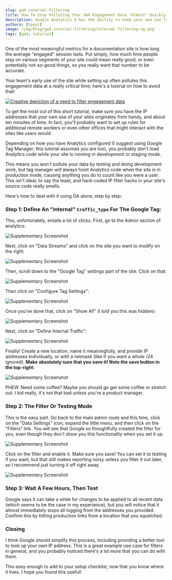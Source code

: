 ```yaml
---
slug: ga4-internal-filtering
title: How To Stop Polluting Your GA4 Engagement Data "Almost" Quickly 
description: Google Analytics 4 has the ability to keep your own use from polluting your engagement data. Surprisingly, this functionality is hard-to-find. Here's how!
authors: [tpost]
image: /img/blog/ga4-internal-filtering/internal-filtering-og.png
tags: [ga4, tutorial]
---
```


One of the most meaningful metrics for a documentation site is how long
the average "engaged" session lasts. Put simply, how much time people stay
on various segments of your site could mean really good, or even potentially 
not-so-good things, so you really want that number to be accurate.

Your team's early use of the site while setting up often pollutes 
this engagement data at a really critical time; here's a tutorial on how to avoid 
that!

<a href="/blog/ga4-internal-filtering/">
    <img 
        src="/img/blog/ga4-internal-filtering/internal-filtering-og.png" 
        className="blogImage" 
        title="Imagine 'complicated' and then take away reason and accountability"
        alt="Creative depiction of a need to filter engagement data"    
    />
</a>

To get the most out of this short tutorial, make sure you have the IP addresses that 
your own use of your sites originates from handy, and about ten minutes of time. In fact,
you'll probably want to set up rules for additional remote workers or even other offices
that might interact with the sites like users would. 

<!--truncate-->

Depending on how you have Analytics configured (I suggest using Google Tag 
Manager; this tutorial assumes you are too), you probably don't load Analytics 
code while your site is running in development or staging mode. 

This means you won't pollute your data by testing and doing development work, but 
tag manager _will_ always hoist Analytics code when the site is in production mode, 
causing anything you do to count like you were a user. This isn't ideal, to say the
least, and hard-coded IP filter hacks in your site's source code really smells. 

Here's how to deal with it using GA alone, step by step:

### Step 1: Define An "internal" `traffic_type` For The Google Tag:

This, unfortunately, entails a lot of clicks. First, go to the Admin
section of analytics:

<img 
    src="/img/blog/ga4-internal-filtering/screenshot-1.png" 
    className="blogImage" 
    title="Screenshot"
    alt="Supplementary Screenshot"    
/>

Next, click on "Data Streams" and click on the site you want to modify
on the right:

<img 
    src="/img/blog/ga4-internal-filtering/screenshot-2.png" 
    className="blogImage" 
    title="Screenshot"
    alt="Supplementary Screenshot"    
/>

Then, scroll down to the "Google Tag" settings part of the site. Click on
that:

<img 
    src="/img/blog/ga4-internal-filtering/screenshot-3.png" 
    className="blogImage" 
    title="Screenshot"
    alt="Supplementary Screenshot"    
/>

Then click on "Configure Tag Settings":

<img 
    src="/img/blog/ga4-internal-filtering/screenshot-4.png" 
    className="blogImage" 
    title="Screenshot"
    alt="Supplementary Screenshot"    
/>

Once you've done that, click on "Show All" (I _told_ you this was hidden):

<img 
    src="/img/blog/ga4-internal-filtering/screenshot-5.png" 
    className="blogImage" 
    title="Screenshot"
    alt="Supplementary Screenshot"    
/>

Next, click on "Define Internal Traffic":

<img 
    src="/img/blog/ga4-internal-filtering/screenshot-6.png" 
    className="blogImage" 
    title="Screenshot"
    alt="Supplementary Screenshot"    
/>

Finally! Create a new location, name it meainingfully, and provide IP addresses 
individually, or with a netmask (like if you want a whole /24 ignored). **Make 
absolutely sure that you save it! Note the save button in the top-right:**

<img 
    src="/img/blog/ga4-internal-filtering/screenshot-7.png" 
    className="blogImage" 
    title="Screenshot"
    alt="Supplementary Screenshot"    
/>

PHEW. Need some coffee? Maybe you should go get some coffee or stretch out. I 
kid really, it's not that bad unless you're a product manager.  

### Step 2: The Filter Or Testing Mode

This is the easy part. Go back to the main admin route and this time, click on the 
"Data Settings" icon, expand the little menu, and then click on the "Filters" link. You 
will see that Google so thoughtfully created the filter for you, even though they don't 
show you this functionality when you set it up.

<img 
    src="/img/blog/ga4-internal-filtering/screenshot-8.png" 
    className="blogImage" 
    title="Screenshot"
    alt="Supplementary Screenshot"    
/>

Click on the filter and enable it. Make sure you save! You can set it to testing if you 
want, but that still makes reporting noisy unless you filter it out later, so I recommend
just turning it off right away. 

<img 
    src="/img/blog/ga4-internal-filtering/screenshot-9.png" 
    className="blogImage" 
    title="Screenshot"
    alt="Supplementary Screenshot"    
/>

### Step 3: Wait A Few Hours, Then Test

Google says it can take a while for changes to be applied to all recent data (which seems
to be the case in my experience), but you will notice that it almost immediately stops all
logging from the addresses you provided. Confirm this by hitting production links from a 
location that you squelched. 

### Closing

I think Google should simplify this process, including providing a better tool to 
look up your own IP address. This is a great example use case for filters in general, and 
you probably noticed there's a lot more that you can do with them. 

This easy enough to add to your setup checklist, now that you know where it lives. I hope you 
found this useful!